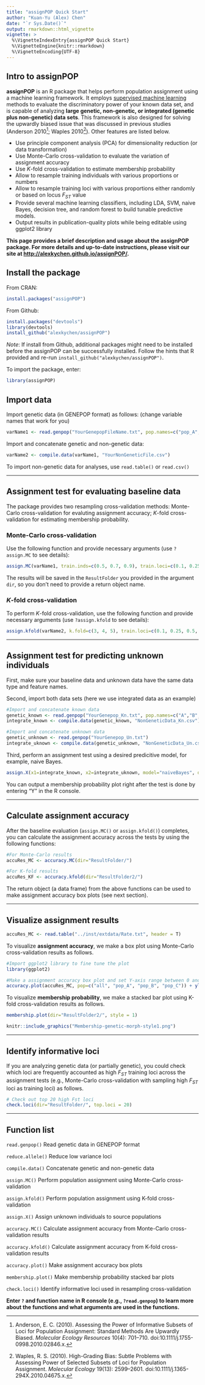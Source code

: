 ```yaml
---
title: "assignPOP Quick Start"
author: "Kuan-Yu (Alex) Chen"
date: "`r Sys.Date()`"
output: rmarkdown::html_vignette
vignette: >
  %\VignetteIndexEntry{assignPOP Quick Start}
  %\VignetteEngine{knitr::rmarkdown}
  %\VignetteEncoding{UTF-8}
---
```


## Intro to assignPOP

**assignPOP** is an R package that helps perform population assignment using a machine learning framework. It employs [supervised machine learning](https://en.wikipedia.org/wiki/Supervised_learning) methods to evaluate the discriminatory power of your known data set, and is capable of analyzing **large genetic, non-genetic, or integrated (genetic plus non-genetic) data sets**. This framework is also designed for solving the upwardly biased issue that was discussed in previous studies (Anderson 2010^[Anderson, E. C. (2010). Assessing the Power of Informative Subsets of Loci for Population Assignment: Standard Methods Are Upwardly Biased. *Molecular Ecology Resources* 10(4): 701–710. doi:10.1111/j.1755-0998.2010.02846.x.]; Waples 2010^[Waples, R. S. (2010). High-Grading Bias: Subtle Problems with Assessing Power of Selected Subsets of Loci for Population Assignment. *Molecular Ecology* 19(13): 2599–2601. doi:10.1111/j.1365-294X.2010.04675.x.]). Other features are listed below.

- Use principle component analysis (PCA) for dimensionality reduction (or data transformation)
- Use Monte-Carlo cross-validation to evaluate the variation of assignment accuracy
- Use *K*-fold cross-validation to estimate membership probability
- Allow to resample training individuals with various proportions or numbers
- Allow to resample training loci with various proportions either randomly or based on locus *F~ST~* value
- Provide several machine learning classifiers, including  LDA, SVM, naive Bayes, decision tree, and random forest to build tunable predictive models.
- Output results in publication-quality plots while being editable using ggplot2 library

**This page provides a brief description and usage about the assignPOP package. For more details and up-to-date instructions, please visit our site at [http://alexkychen.github.io/assignPOP/](http://alexkychen.github.io/assignPOP/).**

## Install the package

From CRAN:
```r
install.packages("assignPOP")
```

From Github: 
```r
install.packages("devtools")
library(devtools)
install_github("alexkychen/assignPOP")
```
*Note*: If install from Github, additional packages might need to be installed before the assignPOP can be successfully installed. Follow the hints that R provided and re-run `install_github("alexkychen/assignPOP")`.

To import the package, enter:
```r
library(assignPOP)
```

## Import data 

Import genetic data (in GENEPOP format) as follows: 
(change variable names that work for you)
```r
varName1 <- read.genpop("YourGenepopFileName.txt", pop.names=c("pop_A","pop_B","pop_C")) 

```

Import and concatenate genetic and non-genetic data:
```r
varName2 <- compile.data(varName1, "YourNonGeneticFile.csv")
```

To import non-genetic data for analyses, use `read.table()` or `read.csv()` 

***
## Assignment test for evaluating baseline data

The package provides two resampling cross-validation methods: Monte-Carlo cross-validation for evaluting assignment accuracy; *K*-fold cross-validation for estimating membership probability.

### Monte-Carlo cross-validation

Use the following function and provide necessary arguments (use `?assign.MC` to see details):
```r
assign.MC(varName1, train.inds=c(0.5, 0.7, 0.9), train.loci=c(0.1, 0.25, 0.5, 1), loci.sample="fst", iterations=30, model="lda", dir="ResultFolder/" )
```
The results will be saved in the `ResultFolder` you provided in the argument `dir`, so you don't need to provide a return object name.

### *K*-fold cross-validation

To perform *K*-fold cross-validation, use the following function and provide necessary arguments (use `?assign.kfold` to see details):
```r
assign.kfold(varName2, k.fold=c(3, 4, 5), train.loci=c(0.1, 0.25, 0.5, 1), loci.sample="random", model="svm", dir="ResultFolder2/" )
```

***
## Assignment test for predicting unknown individuals

First, make sure your baseline data and unknown data have the same data type and feature names.

Second, import both data sets (here we use integrated data as an example)
```r
#Import and concatenate known data 
genetic_known <- read.genpop("YourGenepop_Kn.txt", pop.names=c("A","B","C"))
integrate_known <- compile.data(genetic_known, "NonGeneticData_Kn.csv")

#Import and concatenate unknown data
genetic_unknown <- read.genpop("YourGenepop_Un.txt")
integrate_uknown <- compile.data(genetic_unknown, "NonGeneticData_Un.csv")

```

Third, perform an assignment test using a desired predicitive model, for example, naive Bayes.
```r
assign.X(x1=integrate_known, x2=integrate_uknown, model="naiveBayes", dir="ResultFolder3/")

```
You can output a membership probability plot right after the test is done by entering "Y" in the R console.

***
## Calculate assignment accuracy 

After the baseline evaluation (`assign.MC()` or `assign.kfold()`) completes, you can calculate the assignment accuracy across the tests by using the following functions:
```r
#For Monte-Carlo results
accuRes_MC <- accuracy.MC(dir="ResultFolder/")

#For K-fold results
accuRes_KF <- accuracy.kfold(dir="ResultFolder2/")
```
The return object (a data frame) from the above functions can be used to make assignment accuracy box plots (see next section).

***
## Visualize assignment results

```r
accuRes_MC <- read.table("../inst/extdata/Rate.txt", header = T)
```

To visualize **assignment accuracy**, we make a box plot using Monte-Carlo cross-validation results as follows. 
```r
#Import ggplot2 library to fine tune the plot
library(ggplot2)

#Make a assignment accuracy box plot and set Y-axis range between 0 and 1
accuracy.plot(accuRes_MC, pop=c("all", "pop_A", "pop_B", "pop_C")) + ylim(0,1)
```

To visualize **membership probability**, we make a stacked bar plot using K-fold cross-validation results as follows.
```r
membership.plot(dir="ResultFolder2/", style = 1)

```

```r
knitr::include_graphics("Membership-genetic-morph-style1.png")
```

***
## Identify informative loci

If you are analyzing genetic data (or partially genetic), you could check which loci are frequently accounted as high *F~ST~* training loci across the assignment tests (e.g., Monte-Carlo cross-validation with sampling high *F~ST~* loci as training loci) as follows.
```r
# Check out top 20 high Fst loci
check.loci(dir="ResultFolder/", top.loci = 20)

```

***
## Function list

`read.genpop()` Read genetic data in GENEPOP format

`reduce.allele()` Reduce low variance loci

`compile.data()` Concatenate genetic and non-genetic data

`assign.MC()` Perform population assignment using Monte-Carlo cross-validation

`assign.kfold()` Perform population assignment using K-fold cross-validation

`assign.X()` Assign unknown individuals to source populations

`accuracy.MC()` Calculate assignment accuracy from Monte-Carlo cross-validation results

`accuracy.kfold()` Calculate assignment accuracy from K-fold cross-validation results

`accuracy.plot()` Make assignment accuracy box plots

`membership.plot()` Make membership probability stacked bar plots

`check.loci()` Identify informative loci used in resampling cross-validation

**Enter `?` and function name in R console (e.g., `?read.genpop`) to learn more about the functions and what arguments are used in the functions.**



